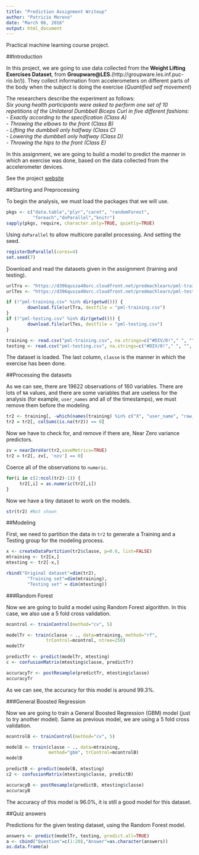 ```yaml
---
title: "Prediction Assignment Writeup"
author: "Patricio Moreno"
date: "March 06, 2016"
output: html_document
---
```


Practical machine learning course project.

##Introduction

In this project, we are going to use data collected from the **Weight Lifting Exercises Dataset**, from **Groupware@LES**.(http://groupware.les.inf.puc-rio.br/)). They collect information from accelerometers on different parts of the body when the subject is doing the exercise (*Quantified self movement*)

The researchers describe the experiment as follows:  
*Six young health participants were asked to perform one set of 10 repetitions of the Unilateral Dumbbell Biceps Curl in five different fashions:   
- Exactly according to the specification (Class A)   
- Throwing the elbows to the front (Class B)  
- Lifting the dumbbell only halfway (Class C)  
- Lowering the dumbbell only halfway (Class D)  
- Throwing the hips to the front (Class E)  *

In this assignment, we are going to build a model to predict the manner in which an exercise was done, based on the data collected from the accelerometer devices.  

See the project [website](http://groupware.les.inf.puc-rio.br/har#weight_lifting_exercises)

##Starting and Preprocessing

To begin the analysis, we must load the packages that we will use.

```r
pkgs <- c("data.table","plyr","caret", "randomForest",
          "foreach","doParallel","knitr")
sapply(pkgs, require, character.only=TRUE, quietly=TRUE)

```

Using `doParallel` to allow multicore parallel processing. And setting the seed.
```r
registerDoParallel(cores=4)
set.seed(7)
```

Download and read the datasets given in the assignment (training and testing).

```r
urlTra <- "https://d396qusza40orc.cloudfront.net/predmachlearn/pml-training.csv"
urlTes <- "https://d396qusza40orc.cloudfront.net/predmachlearn/pml-testing.csv"

if (!"pml-training.csv" %in% dir(getwd())) {
        download.file(urlTra, destfile = "pml-training.csv")
}
if (!"pml-testing.csv" %in% dir(getwd())) {
        download.file(urlTes, destfile = "pml-testing.csv")
}
```

```r
training <- read.csv("pml-training.csv", na.strings=c("#DIV/0!"," ", "", "NA", "NAs", "NULL"))
testing <- read.csv("pml-testing.csv", na.strings=c("#DIV/0!"," ", "", "NA", "NAs", "NULL"))
```

The dataset is loaded. The last column, `classe` is the manner in which the exercise has been done. 


##Processing the datasets

As we can see, there are 19622 observations of 160 variables. There are lots of `NA` values, and there are some variables that are useless for the analysis (for example, `user_names` and all of the timestamps), we must remove them before the modeling.

```r
tr2 <- training[, -which(names(training) %in% c("X", "user_name", "raw_timestamp_part_1", "raw_timestamp_part_2", "cvtd_timestamp", "new_window", "num_window"))]
tr2 = tr2[, colSums(is.na(tr2)) == 0]
```

Now we have to check for, and remove if there are, Near Zero variance predictors.
```r
zv = nearZeroVar(tr2,saveMetrics=TRUE)
tr2 = tr2[, zv[, 'nzv'] == 0] 
```

Coerce all of the observations to `numeric`. 
```r
for(i in c(2:ncol(tr2)-1)) {
     tr2[,i] = as.numeric(tr2[,i])
}
```

Now we have a tiny dataset to work on the models.
```r
str(tr2) #Not shown
```


##Modeling

First, we need to partition the data in `tr2` to generate a Training and a Testing group for the modeling process.
```r
x <- createDataPartition(tr2$classe, p=0.6, list=FALSE)
mtraining <- tr2[x,]
mtesting <- tr2[-x,]

rbind("Original dataset"=dim(tr2),
        "Training set"=dim(mtraining),
        "Testing set" = dim(mtesting))
```

###Random Forest

Now we are going to build a model using Random Forest algorithm. In this case, we also use a 5 fold cross validation.
```r
mcontrol <- trainControl(method="cv", 5)

modelTr <- train(classe ~ ., data=mtraining, method="rf",
               trControl=mcontrol, ntree=250)
modelTr

predictTr <- predict(modelTr, mtesting)
c <- confusionMatrix(mtesting$classe, predictTr)

accuracyTr <- postResample(predictTr, mtesting$classe)
accuracyTr
```
As we can see, the accuracy for this model is around 99.3%.

###General Boosted Regression  

Now we are going to train a General Boosted Regression (GBM) model (just to try another model). Same as previous model, we are using a 5 fold cross validation.
```r
mcontrolB <- trainControl(method="cv", 5)

modelB <- train(classe ~ ., data=mtraining,
                method="gbm", trControl=mcontrolB)
modelB

predictB <- predict(modelB, mtesting)
c2 <- confusionMatrix(mtesting$classe, predictB)

accuracyB <- postResample(predictB, mtesting$classe)
accuracyB
```
The accuracy of this model is 96.0%, it is still a good model for this dataset.


##Quiz answers

Predictions for the given testing dataset, using the Random Forest model.

```r
answers <- predict(modelTr, testing, predict.all=TRUE)
a <- cbind("Question"=c(1:20),"Answer"=as.character(answers))
as.data.frame(a)
```

